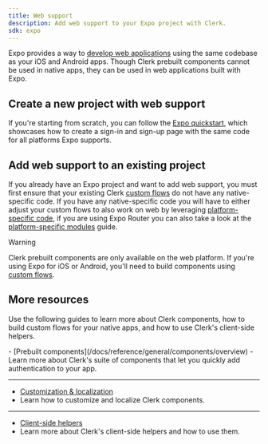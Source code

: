```yaml
---
title: Web support
description: Add web support to your Expo project with Clerk.
sdk: expo
---
```


Expo provides a way to [develop web applications](https://docs.expo.dev/workflow/web/) using the same codebase as your iOS and Android apps. Though Clerk prebuilt components cannot be used in native apps, they can be used in web applications built with Expo.

## Create a new project with web support

If you're starting from scratch, you can follow the [Expo quickstart](/docs/quickstarts/expo), which showcases how to create a sign-in and sign-up page with the same code for all platforms Expo supports.

## Add web support to an existing project

If you already have an Expo project and want to add web support, you must first ensure that your existing Clerk [custom flows](/docs/guides/development/custom-flows/overview) do not have any native-specific code. If you have any native-specific code you will have to either adjust your custom flows to also work on web by leveraging [platform-specific code](https://reactnative.dev/docs/platform-specific-code#platform-specific-extensions), if you are using Expo Router you can also take a look at the [platform-specific modules](https://docs.expo.dev/router/advanced/platform-specific-modules/) guide.

> [!WARNING]
> Clerk prebuilt components are only available on the web platform. If you're using Expo for iOS or Android, you'll need to build components using [custom flows](/docs/guides/development/custom-flows/overview).

## More resources

Use the following guides to learn more about Clerk components, how to build custom flows for your native apps, and how to use Clerk's client-side helpers.

<Cards>
  - [Prebuilt components](/docs/reference/general/components/overview)
  - Learn more about Clerk's suite of components that let you quickly add authentication to your app.

  ---

  - [Customization & localization](/docs/guides/customizing-clerk/appearance-prop/overview)
  - Learn how to customize and localize Clerk components.

  ---

  - [Client-side helpers](/docs/references/expo/overview#hooks)
  - Learn more about Clerk's client-side helpers and how to use them.
</Cards>
